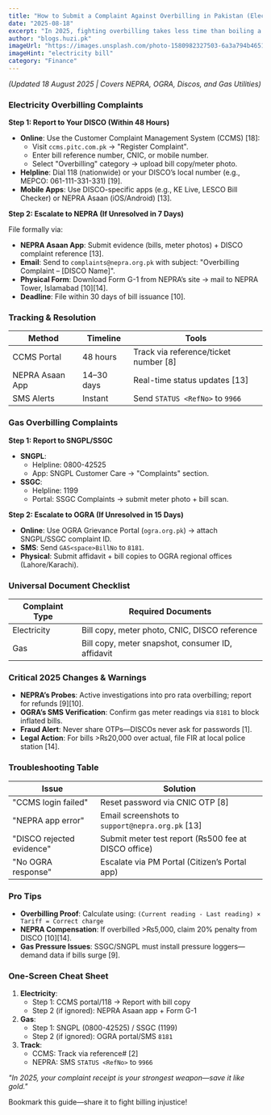 ```yaml
---
title: "How to Submit a Complaint Against Overbilling in Pakistan (Electricity & Gas) - 2025"
date: "2025-08-18"
excerpt: "In 2025, fighting overbilling takes less time than boiling a kettle—if you know the digital shortcuts."
author: "blogs.huzi.pk"
imageUrl: "https://images.unsplash.com/photo-1580982327503-6a3a794b4651?q=80&w=600&h=400&auto=format&fit=crop"
imageHint: "electricity bill"
category: "Finance"
---
```


*(Updated 18 August 2025 | Covers NEPRA, OGRA, Discos, and Gas Utilities)*

### Electricity Overbilling Complaints

**Step 1: Report to Your DISCO (Within 48 Hours)**

-   **Online**: Use the Customer Complaint Management System (CCMS) [18]:
    -   Visit `ccms.pitc.com.pk` → "Register Complaint".
    -   Enter bill reference number, CNIC, or mobile number.
    -   Select "Overbilling" category → upload bill copy/meter photo.
-   **Helpline**: Dial 118 (nationwide) or your DISCO’s local number (e.g., MEPCO: 061-111-331-331) [19].
-   **Mobile Apps**: Use DISCO-specific apps (e.g., KE Live, LESCO Bill Checker) or NEPRA Asaan (iOS/Android) [13].

**Step 2: Escalate to NEPRA (If Unresolved in 7 Days)**

File formally via:

-   **NEPRA Asaan App**: Submit evidence (bills, meter photos) + DISCO complaint reference [13].
-   **Email**: Send to `complaints@nepra.org.pk` with subject: "Overbilling Complaint – [DISCO Name]".
-   **Physical Form**: Download Form G-1 from NEPRA’s site → mail to NEPRA Tower, Islamabad [10][14].
-   **Deadline**: File within 30 days of bill issuance [10].

### Tracking & Resolution

| Method           | Timeline     | Tools                              |
|------------------|--------------|------------------------------------|
| CCMS Portal      | 48 hours     | Track via reference/ticket number [8] |
| NEPRA Asaan App  | 14–30 days   | Real-time status updates [13]      |
| SMS Alerts       | Instant      | Send `STATUS <RefNo>` to `9966`    |

### Gas Overbilling Complaints

**Step 1: Report to SNGPL/SSGC**

-   **SNGPL**:
    -   Helpline: 0800-42525
    -   App: SNGPL Customer Care → "Complaints" section.
-   **SSGC**:
    -   Helpline: 1199
    -   Portal: SSGC Complaints → submit meter photo + bill scan.

**Step 2: Escalate to OGRA (If Unresolved in 15 Days)**

-   **Online**: Use OGRA Grievance Portal (`ogra.org.pk`) → attach SNGPL/SSGC complaint ID.
-   **SMS**: Send `GAS<space>BillNo` to `8181`.
-   **Physical**: Submit affidavit + bill copies to OGRA regional offices (Lahore/Karachi).

### Universal Document Checklist

| Complaint Type | Required Documents                               |
|----------------|--------------------------------------------------|
| Electricity    | Bill copy, meter photo, CNIC, DISCO reference    |
| Gas            | Bill copy, meter snapshot, consumer ID, affidavit |

### Critical 2025 Changes & Warnings

-   **NEPRA’s Probes**: Active investigations into pro rata overbilling; report for refunds [9][10].
-   **OGRA’s SMS Verification**: Confirm gas meter readings via `8181` to block inflated bills.
-   **Fraud Alert**: Never share OTPs—DISCOs never ask for passwords [1].
-   **Legal Action**: For bills >₨20,000 over actual, file FIR at local police station [14].

### Troubleshooting Table

| Issue                       | Solution                                         |
|-----------------------------|--------------------------------------------------|
| "CCMS login failed"         | Reset password via CNIC OTP [8]                  |
| "NEPRA app error"           | Email screenshots to `support@nepra.org.pk` [13] |
| "DISCO rejected evidence"   | Submit meter test report (₨500 fee at DISCO office) |
| "No OGRA response"          | Escalate via PM Portal (Citizen’s Portal app)    |

### Pro Tips

-   **Overbilling Proof**: Calculate using: `(Current reading - Last reading) × Tariff = Correct charge`
-   **NEPRA Compensation**: If overbilled >₨5,000, claim 20% penalty from DISCO [10][14].
-   **Gas Pressure Issues**: SSGC/SNGPL must install pressure loggers—demand data if bills surge [9].

### One-Screen Cheat Sheet

1.  **Electricity**:
    -   Step 1: CCMS portal/118 → Report with bill copy
    -   Step 2 (if ignored): NEPRA Asaan app + Form G-1
2.  **Gas**:
    -   Step 1: SNGPL (0800-42525) / SSGC (1199)
    -   Step 2 (if ignored): OGRA portal/SMS `8181`
3.  **Track**:
    -   CCMS: Track via reference# [2]
    -   NEPRA: SMS `STATUS <RefNo>` to `9966`

*"In 2025, your complaint receipt is your strongest weapon—save it like gold."*

Bookmark this guide—share it to fight billing injustice!

